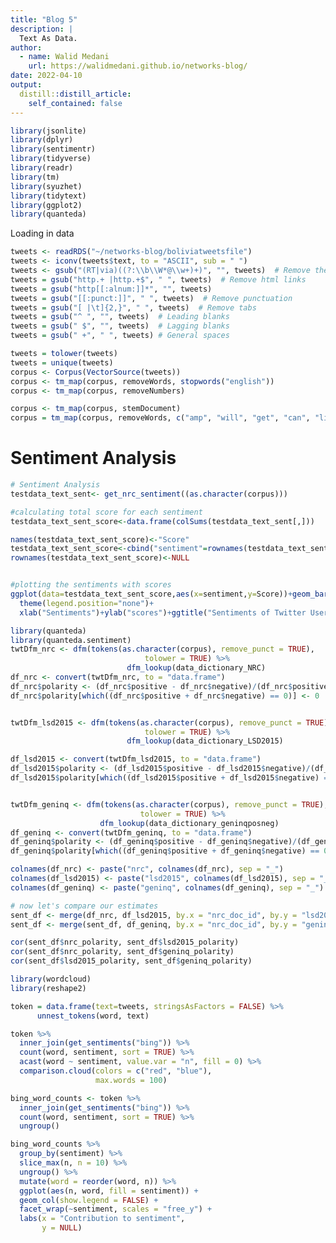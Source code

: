 ```yaml
---
title: "Blog 5"
description: |
  Text As Data.
author:
  - name: Walid Medani
    url: https://walidmedani.github.io/networks-blog/
date: 2022-04-10
output:
  distill::distill_article:
    self_contained: false
---
```


```r
library(jsonlite)
library(dplyr)
library(sentimentr)
library(tidyverse)
library(readr)
library(tm)
library(syuzhet)
library(tidytext)
library(ggplot2)
library(quanteda)
```

Loading in data

```r
tweets <- readRDS("~/networks-blog/boliviatweetsfile")
tweets <- iconv(tweets$text, to = "ASCII", sub = " ")
tweets <- gsub("(RT|via)((?:\\b\\W*@\\w+)+)", "", tweets)  # Remove the "RT" (retweet) and usernames 
tweets = gsub("http.+ |http.+$", " ", tweets)  # Remove html links
tweets = gsub("http[[:alnum:]]*", "", tweets)
tweets = gsub("[[:punct:]]", " ", tweets)  # Remove punctuation
tweets = gsub("[ |\t]{2,}", " ", tweets)  # Remove tabs
tweets = gsub("^ ", "", tweets)  # Leading blanks
tweets = gsub(" $", "", tweets)  # Lagging blanks
tweets = gsub(" +", " ", tweets) # General spaces 
```

```r
tweets = tolower(tweets)
tweets = unique(tweets)
corpus <- Corpus(VectorSource(tweets))
corpus <- tm_map(corpus, removeWords, stopwords("english"))  
corpus <- tm_map(corpus, removeNumbers)

corpus <- tm_map(corpus, stemDocument)
corpus = tm_map(corpus, removeWords, c("amp", "will", "get", "can", "like", "say", "know"))
```


# Sentiment Analysis

```r
# Sentiment Analysis
testdata_text_sent<- get_nrc_sentiment((as.character(corpus)))

#calculating total score for each sentiment
testdata_text_sent_score<-data.frame(colSums(testdata_text_sent[,]))

names(testdata_text_sent_score)<-"Score"
testdata_text_sent_score<-cbind("sentiment"=rownames(testdata_text_sent_score),testdata_text_sent_score)
rownames(testdata_text_sent_score)<-NULL


#plotting the sentiments with scores
ggplot(data=testdata_text_sent_score,aes(x=sentiment,y=Score))+geom_bar(aes(fill=sentiment),stat = "identity")+
  theme(legend.position="none")+
  xlab("Sentiments")+ylab("scores")+ggtitle("Sentiments of Twitter Users ")
```



```r
library(quanteda)
library(quanteda.sentiment)
twtDfm_nrc <- dfm(tokens(as.character(corpus), remove_punct = TRUE),
                              tolower = TRUE) %>%
                          dfm_lookup(data_dictionary_NRC)
df_nrc <- convert(twtDfm_nrc, to = "data.frame")
df_nrc$polarity <- (df_nrc$positive - df_nrc$negative)/(df_nrc$positive + df_nrc$negative)
df_nrc$polarity[which((df_nrc$positive + df_nrc$negative) == 0)] <- 0


twtDfm_lsd2015 <- dfm(tokens(as.character(corpus), remove_punct = TRUE),
                              tolower = TRUE) %>%
                          dfm_lookup(data_dictionary_LSD2015)

df_lsd2015 <- convert(twtDfm_lsd2015, to = "data.frame")
df_lsd2015$polarity <- (df_lsd2015$positive - df_lsd2015$negative)/(df_lsd2015$positive + df_lsd2015$negative)
df_lsd2015$polarity[which((df_lsd2015$positive + df_lsd2015$negative) == 0)] <- 0


twtDfm_geninq <- dfm(tokens(as.character(corpus), remove_punct = TRUE),
                             tolower = TRUE) %>%
                    dfm_lookup(data_dictionary_geninqposneg)
df_geninq <- convert(twtDfm_geninq, to = "data.frame")
df_geninq$polarity <- (df_geninq$positive - df_geninq$negative)/(df_geninq$positive + df_geninq$negative)
df_geninq$polarity[which((df_geninq$positive + df_geninq$negative) == 0)] <- 0
```

```r
colnames(df_nrc) <- paste("nrc", colnames(df_nrc), sep = "_")
colnames(df_lsd2015) <- paste("lsd2015", colnames(df_lsd2015), sep = "_")
colnames(df_geninq) <- paste("geninq", colnames(df_geninq), sep = "_")

# now let's compare our estimates
sent_df <- merge(df_nrc, df_lsd2015, by.x = "nrc_doc_id", by.y = "lsd2015_doc_id")
sent_df <- merge(sent_df, df_geninq, by.x = "nrc_doc_id", by.y = "geninq_doc_id")
```

```r
cor(sent_df$nrc_polarity, sent_df$lsd2015_polarity)
cor(sent_df$nrc_polarity, sent_df$geninq_polarity)
cor(sent_df$lsd2015_polarity, sent_df$geninq_polarity)
```

```r
library(wordcloud)
library(reshape2)

token = data.frame(text=tweets, stringsAsFactors = FALSE) %>% 
      unnest_tokens(word, text)

token %>%
  inner_join(get_sentiments("bing")) %>%
  count(word, sentiment, sort = TRUE) %>%
  acast(word ~ sentiment, value.var = "n", fill = 0) %>%
  comparison.cloud(colors = c("red", "blue"),
                   max.words = 100)
```


```r
bing_word_counts <- token %>%
  inner_join(get_sentiments("bing")) %>%
  count(word, sentiment, sort = TRUE) %>%
  ungroup()

bing_word_counts %>%
  group_by(sentiment) %>%
  slice_max(n, n = 10) %>% 
  ungroup() %>%
  mutate(word = reorder(word, n)) %>%
  ggplot(aes(n, word, fill = sentiment)) +
  geom_col(show.legend = FALSE) +
  facet_wrap(~sentiment, scales = "free_y") +
  labs(x = "Contribution to sentiment",
       y = NULL)
```